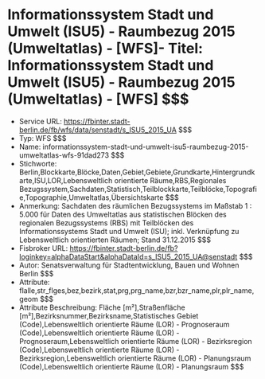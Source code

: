 # Informationssystem Stadt und Umwelt (ISU5) - Raumbezug 2015 (Umweltatlas) - [WFS]- Titel: Informationssystem Stadt und Umwelt (ISU5) - Raumbezug 2015 (Umweltatlas) - [WFS] $$$
- Service URL: https://fbinter.stadt-berlin.de/fb/wfs/data/senstadt/s_ISU5_2015_UA $$$
- Typ: WFS $$$
- Name: informationssystem-stadt-und-umwelt-isu5-raumbezug-2015-umweltatlas-wfs-91dad273 $$$
- Stichworte: Berlin,Blockkarte,Blöcke,Daten,Gebiet,Gebiete,Grundkarte,Hintergrundkarte,ISU,LOR,Lebensweltlich orientierte Räume,RBS,Regionales Bezugssystem,Sachdaten,Statistisch,Teilblockkarte,Teilblöcke,Topografie,Topographie,Umweltatlas,Übersichtskarte $$$
- Anmerkung: Sachdaten des räumlichen Bezugssystems im Maßstab 1 : 5.000 für Daten des Umweltatlas aus statistischen Blöcken des regionalen Bezugssystems (RBS) mit Teilblöcken des Informationssystems Stadt und Umwelt (ISU); inkl. Verknüpfung zu Lebensweltlich orientierten Räumen; Stand 31.12.2015 $$$
- Fisbroker URL: https://fbinter.stadt-berlin.de/fb?loginkey=alphaDataStart&alphaDataId=s_ISU5_2015_UA@senstadt $$$
- Autor: Senatsverwaltung für Stadtentwicklung, Bauen und Wohnen Berlin $$$
- Attribute: flalle,str_flges,bez,bezirk,stat,prg,prg_name,bzr,bzr_name,plr,plr_name,geom $$$
- Attribute Beschreibung: Fläche [m²],Straßenfläche [m²],Bezirksnummer,Bezirksname,Statistisches Gebiet (Code),Lebensweltlich orientierte Räume (LOR) - Prognoseraum (Code),Lebensweltlich orientierte Räume (LOR) - Prognoseraum,Lebensweltlich orientierte Räume (LOR) - Bezirksregion (Code),Lebensweltlich orientierte Räume (LOR) - Bezirksregion,Lebensweltlich orientierte Räume (LOR) - Planungsraum (Code),Lebensweltlich orientierte Räume (LOR) - Planungsraum $$$
